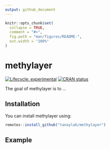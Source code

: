 ```yaml
---
output: github_document
---
```


<!-- README.md is generated from README.Rmd. Please edit that file -->

```r
knitr::opts_chunk$set(
  collapse = TRUE,
  comment = "#>",
  fig.path = "man/figures/README-",
  out.width = "100%"
)
```

# methylayer

<!-- badges: start -->
[![Lifecycle: experimental](https://img.shields.io/badge/lifecycle-experimental-orange.svg)](https://www.tidyverse.org/lifecycle/#experimental)
[![CRAN status](https://www.r-pkg.org/badges/version/methylayer)](https://CRAN.R-project.org/package=methylayer)
<!-- badges: end -->

The goal of methylayer is to ...

## Installation

You can install methylayer using:

``` r
remotes::install_github("tanaylab/methylayer")
```

## Example

